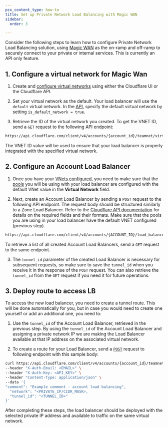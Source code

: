 ```yaml
---
pcx_content_type: how-to
title: Set up Private Network Load Balancing with Magic WAN
sidebar:
  order: 3

---
```


Consider the following steps to learn how to configure Private Network Load Balancing solution, using [Magic WAN](/magic-wan/) as the on-ramp and off-ramp to securely connect to your private or internal services. This is currently an API only feature.

## 1. Configure a virtual network for Magic Wan

1. Create and [configure virtual networks](/cloudflare-one/connections/connect-networks/private-net/cloudflared/tunnel-virtual-networks/#create-a-virtual-network) using either the Cloudflare UI or the Cloudflare API.

2. Set your virtual network as the default. Your load balancer will use the `default` virtual network. In the [API](/api/operations/tunnel-virtual-network-create-a-virtual-network), specify the default virtual network by setting `is_default_network = true`.

3. Retrieve the ID of the virtual network you created. To get the VNET ID, send a `GET` request to the following API endpoint:

```txt
https://api.cloudflare.com/client/v4/accounts/{account_id}/teamnet/virtual_networks?is_default=true
```

The VNET ID value will be used to ensure that your load balancer is properly integrated with the specified virtual network.

## 2. Configure an Account Load Balancer

1. Once you have your [VNets configured](/load-balancing/private-network/magic-wan/#1-configure-a-virtual-network-for-magic-wan), you need to make sure that the [pools](/load-balancing/pools/create-pool/) you will be using with your load balancer are configured with the default VNet value in the **Virtual Network** field.

2. Next, create an Account Load Balancer by sending a `POST` request to the following API endpoint. The request body should be structured similarly to a Zone Load Balancer. Refer to the [Cloudflare API documentation](/api/operations/load-balancers-create-load-balancer#request-body) for details on the required fields and their formats. Make sure that the pools you are using in your load balancer have the default VNET configured (previous step).

```txt
https://api.cloudflare.com/client/v4/accounts/{ACCOUNT_ID}/load_balancers/
```

To retrieve a list of all created Account Load Balancers, send a `GET` request to the same endpoint.

3. The `tunnel_id` parameter of the created Load Balancer is necessary for subsequent requests, so make sure to save the `tunnel_id` when you receive it in the response of the `POST` request. You can also retrieve the `tunnel_id` from the `GET` request if you need it for future operations.

## 3. Deploy route to access LB

To access the new load balancer, you need to create a tunnel route. This will be done automatically for you, but in case you would need to create one yourself or add an additional one, you need to:

1. Use the `tunnel_id` of the Account Load Balancer, retrieved in the previous step. By using the `tunnel_id` of the Account Load Balancer and assigning a private network IP we are making the Load Balancer available at that IP address on the associated virtual network.

2. To create a route for your Load Balancer, send a [`POST`](/api/operations/tunnel-route-create-a-tunnel-route) request to following endpoint with this sample body:

```bash
curl https://api.cloudflare.com/client/v4/accounts/{account_id}/teamnet/routes \
--header "X-Auth-Email: <EMAIL>" \
--header "X-Auth-Key: <API_KEY>" \
--header "Content-Type: application/json" \
--data '{
"comment": "Example comment - account load balancing",
  "network": "<PRIVATE_IP/CIDR_MASK>,
  "tunnel_id": "<TUNNEL_ID>"
}'
```

After completing these steps, the load balancer should be deployed with the selected private IP address and available to traffic on the same virtual network.
